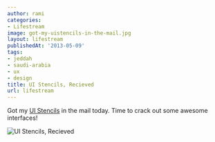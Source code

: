 ```yaml
---
author: rami
categories:
- Lifestream
image: got-my-uistencils-in-the-mail.jpg
layout: lifestream
publishedAt: '2013-05-09'
tags:
- jeddah
- saudi-arabia
- ux
- design
title: UI Stencils, Recieved
url: lifestream
---
```


Got my [UI Stencils](http://www.uistencils.com/ "UI Stencils") in the mail today. Time to crack out some awesome interfaces!

![UI Stencils, Recieved](/assets/images/content/lifestream/got-my-uistencils-in-the-mail.jpg)